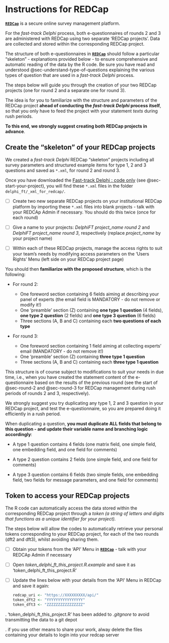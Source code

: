 # Instructions for REDCap {#sec-instructions-for-redcap}

[**`REDCap`**](https://projectredcap.org/) is a secure online survey management platform.

For the *fast-track Delphi* process, both e-questionnaires of rounds 2 and 3 are administered with REDCap using two separate 'REDCap projects'. Data are collected and stored within the corresponding REDCap project.

The structure of both e-questionnaires in [**`REDCap`**](https://projectredcap.org/) should follow a particular "skeleton" - explanations provided below - to ensure comprehensive and automatic reading of the data by the R code. Be sure you have read and understood @sec-understand-type-of-questions explaining the various types of question that are used in a *fast-track Delphi* process.

The steps below will guide you through the creation of your two REDCap projects (one for round 2 and a separate one for round 3).

::: callout-tip
The idea is for you to familiarize with the structure and parameters of the REDCap project **ahead of conducting the *fast-track Delphi* process itself**, so that you only have to feed the project with your statement *texts* during rush periods.

**To this end, we strongly suggest creating both REDCap projects in advance**.
:::

## Create the "skeleton" of your REDCap projects {#sec-create-the-skeleton-of-your-redcap-projects}

We created a *fast-track Delphi* REDCap "skeleton" projects including all survey parameters and structured example items for type 1, 2 and 3 questions and saved as `*.xml`, for round 2 and round 3.

Once you have downloaded the [Fast-track Delphi : code only](https://github.com/Unisante/delphi-fast-track){style="font-size: 11pt;"} (see @sec-start-your-project), you will find these `*.xml` files in the folder `delphi_ft/_xml_for_redcap/`.

-   [ ] Create two new separate REDCap projects on your institutional REDCap platform by importing these `*.xml` files into blank projects - talk with your REDCAp Admin if necessary. You should do this twice (once for each round)

-   [ ] Give a name to your projects: *DelphiFT project_name round 2* and *DelphiFT project_name round 3*, respectively (replace *project_name* by your project name)

-   [ ] Within each of these REDCap projects, manage the access rights to suit your team's needs by modifying access parameters on the 'Users Rights' Menu (left side on your REDCap project page)

You should then **familiarize with the proposed structure**, which is the following:

-   For round 2:

    -   One foreword section containing 6 fields aiming at describing your panel of experts (the email field is MANDATORY - do not remove or modify it!)
    -   One 'preamble' section (Z) containing **one type 1 question** (4 fields), **one type 2 question** (2 fields) and **one type 3 question** (6 fields)
    -   Three sections (A, B and C) containing each **two questions of each type**

-   For round 3:

    -   One foreword section containing 1 field aiming at collecting experts' email (MANDATORY - do not remove it!)
    -   One 'preamble' section (Z) containing **three type 1 question**
    -   Three sections (A, B and C) containing each **three type 1 question**

This structure is of course subject to modifications to suit your needs in due time, i.e., when you have created the statement content of the e-questionnaire based on the results of the previous round (see the start of @sec-round-2 and @sec-round-3 for REDCap management during rush periods of rounds 2 and 3, respectively).

::: callout-tip
We strongly suggest you try duplicating any type 1, 2 and 3 question in your REDCap project, and test the e-questionnaire, so you are prepared doing it efficiently in a rush period.

When duplicating a question, **you must duplicate ALL fields that belong to this question - and update their variable name and branching logic accordingly**:

-   A type 1 question contains 4 fields (one matrix field, one simple field, one embedding field, and one field for comments)

-   A type 2 question contains 2 fields (one simple field, and one field for comments)

-   A type 3 question contains 6 fields (two simple fields, one embedding field, two fields for message parameters, and one field for comments)
:::

## Token to access your REDCap projects {#sec-token-to-access-your-redcap-project}

The R code can automatically access the data stored within the corresponding REDCap project through a *token (a string of letters and digits that functions as a unique identifier for your project).*

The steps below will allow the codes to automatically retrieve your personal tokens corresponding to your REDCap project, for each of the two rounds (dft2 and dft3), whilst avoiding sharing them.

-   [ ] Obtain your tokens from the 'API' Menu in [**`REDCap`**](https://projectredcap.org/) - talk with your REDCAp Admin if necessary

-   [ ] Open *token_delphi_ft_this_project.R.example* and save it as 'token_delphi_ft_this_project.R'

-   [ ] Update the lines below with your details from the 'API' Menu in REDCap and save it again:

    ``` r
    redcap_uri <- "https://XXXXXXXXX/api/" 
    token_dft2 <- "YYYYYYYYYYYYYYYY"
    token_dft3 <- "ZZZZZZZZZZZZZZZZ"
    ```

::: callout-note
. 'token_delphi_ft_this_project.R' has been added to *.gitgnore* to avoid transmitting the data to a git depot

. if you use other means to share your work, alway delete the files containing your details to login into your redcap server
:::
